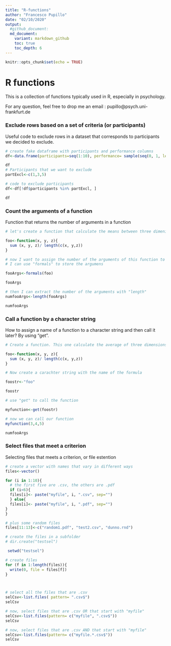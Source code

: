 ```yaml
---
title: "R-functions"
author: "Francesco Pupillo"
date: "02/10/2020"
output: 
  #github_document:
  md_document:
    variant: markdown_github
    toc: true
    toc_depth: 6
---
```


```r
knitr::opts_chunk$set(echo = TRUE)
```

# R functions

This is a collection of functions typically used in R, especially in psychology.  

For any question, feel free to drop me an email : pupillo@psych.uni-frankfurt.de

### Exclude rows based on a set of criteria (or participants)
Useful code to exclude rows in a dataset that corresponds to participants we decided to exclude. 

```r

# create fake dataframe with participants and performance columns
df<-data.frame(participants=seq(1:10), performance= sample(seq(0, 1, length.out = 100), 10, T))

df
# Participants that we want to exclude
partExcl<-c(1,3,5)

# code to exclude participants
df<-df[!df$participants %in% partExcl, ]

df

```
### Count the arguments of a function
Function that returns the number of arguments in a function
```r
# let's create a function that calculate the means between three dimenions (x, y ,z)

foo<-function(x, y, z){
  sum (x, y, z)/ length(c(x, y,z))
}

# now I want to assign the number of the arguments of this function to a vector. 
# I can use "formals" to store the argumens

fooArgs<-formals(foo)

fooArgs

# then I can extract the number of the arguments with "length"
numfooArgs<-length(fooArgs)

numfooArgs
```
  
### Call a function by a character string
How to assign a name of a function to a character string and then call it later? By using "get".
```r
# Create a function. This one calculate the average of three dimensions

foo<-function(x, y, z){
  sum (x, y, z)/ length(c(x, y,z))
}

# Now create a carachter string with the name of the formula

foostr<-"foo"

foostr

# use "get" to call the function

myfunction<-get(foostr)

# now we can call our function
myfunction(3,4,5)

numfooArgs
```

### Select files that meet a criterion
Selecting files that meets a criterion, or file estention
```r
# create a vector with names that vary in different ways
files<-vector()

for (i in 1:10){
  # the first five are .csv, the others are .pdf
  if (i<6){
  files[i]<- paste("myfile", i, ".csv", sep="")
  } else{
  files[i]<- paste("myfile", i, ".pdf", sep="")
}
}

# plus some random files
files[11:13]<-c("random1.pdf", "test2.csv", "dunno.rnd")

# create the files in a subfolder
# dir.create("testsel")

 setwd("testsel")

# create files
for (f in 1:length(files)){
  write(0, file = files[f])
}



# select all the files that are .csv
selCsv<-list.files( pattern= ".csv$")
selCsv

# now, select files that are .csv OR that start with "myfile"
selCsv<-list.files(pattern= c("myfile", ".csv$"))
selCsv

# now, select files that are .csv AND that start with "myfile"
selCsv<-list.files(pattern= c("myfile.*.csv$"))
selCsv

```